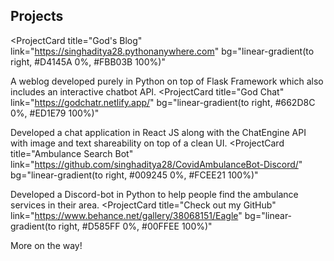 ## Projects
<ProjectCard
  title="God's Blog"
  link="https://singhaditya28.pythonanywhere.com"
  bg="linear-gradient(to right, #D4145A 0%, #FBB03B 100%)"
>
  A weblog developed purely in Python on top of Flask Framework which also includes an interactive chatbot API.
</ProjectCard>
<ProjectCard
  title="God Chat"
  link="https://godchatr.netlify.app/"
  bg="linear-gradient(to right, #662D8C 0%, #ED1E79 100%)"
>
  Developed a chat application in React JS along with the ChatEngine API with image and text shareability on top of a clean UI.
</ProjectCard>
<ProjectCard
  title="Ambulance Search Bot"
  link="https://github.com/singhaditya28/CovidAmbulanceBot-Discord/"
  bg="linear-gradient(to right, #009245 0%, #FCEE21 100%)"
>
  Developed a Discord-bot in Python to help people find the ambulance services in their area.
</ProjectCard>
<ProjectCard
  title="Check out my GitHub"
  link="https://www.behance.net/gallery/38068151/Eagle"
  bg="linear-gradient(to right, #D585FF 0%, #00FFEE 100%)"
>
  More on the way!
</ProjectCard>
